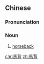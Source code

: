 {{also|马背}}
==Chinese==
{{zh-forms|s=马背}}

===Pronunciation===
{{zh-pron
|m=mǎbèi
|cat=n
}}

===Noun===
{{zh-noun}}

# [[horseback]]

[[chr:馬背]]
[[zh:馬背]]
